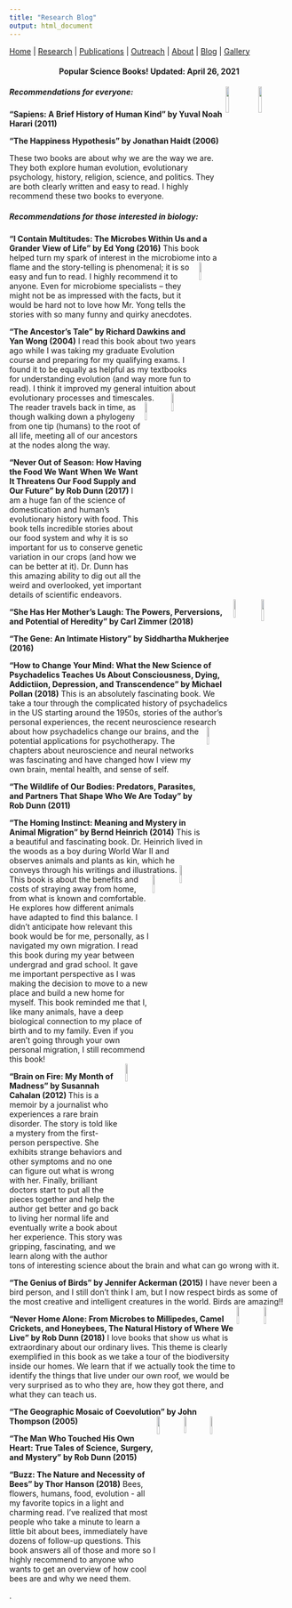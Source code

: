 ```yaml
---
title: "Research Blog"
output: html_document
---
```


[Home](index.html)  |  [Research](research.html)  |  [Publications](pubs.html)  |  [Outreach](outreach.html)  |  [About](about.html) | [Blog](blog.html) | [Gallery](gallery.html)

<center>
#### Popular Science Books! Updated: April 26, 2021 
</center>

<img src="images/THH.PNG" width="11%" ALIGN="right"/> <img src="images/Sapiens.PNG" width="11%" ALIGN="right"/>

##### Recommendations for everyone: 

**"Sapiens: A Brief History of Human Kind" by Yuval Noah Harari (2011)** <br>

**“The Happiness Hypothesis” by Jonathan Haidt (2006)** 

These two books are about why we are the way we are. They both explore human evolution, evolutionary psychology, history, religion, science, and politics. They are both clearly written and easy to read. I highly recommend these two books to everyone. 

##### Recommendations for those interested in biology: 

**“I Contain Multitudes: The Microbes Within Us and a Grander View of Life” by Ed Yong (2016)**
This book helped turn my spark of interest in the microbiome into a flame and the story-telling is phenomenal; <img src="images/ICM.PNG" width="9%" ALIGN="right"/> it is so easy and fun to read. I highly recommend it to anyone. Even for microbiome specialists – they might not be as impressed with the facts, but it would be hard not to love how Mr. Yong tells the stories with so many funny and quirky anecdotes. 

**“The Ancestor’s Tale” by Richard Dawkins and Yan Wong (2004)**
I read this book about two years ago while I was taking my graduate Evolution course and preparing for my qualifying exams. I found it to be equally as helpful as my textbooks for understanding evolution (and way more fun to read). I think it improved my general intuition about evolutionary processes and timescales. <img src="images/NOOS.PNG" width="9.25%" ALIGN="right"/><img src="images/TAT.PNG" width="9%" ALIGN="right"/> The reader travels back in time, as though walking down a phylogeny from one tip (humans) to the root of all life, meeting all of our ancestors at the nodes along the way. 

**“Never Out of Season: How Having the Food We Want When We Want It Threatens Our Food Supply and Our Future” by Rob Dunn (2017)**
I am a huge fan of the science of domestication and human’s evolutionary history with food. This book tells incredible stories about our food system and why it is so important for us to conserve genetic variation in our crops (and how we can be better at it). Dr. Dunn has this amazing ability to dig out all the weird and overlooked, yet important details of scientific endeavors. <br>
<img src="images/TG.PNG" width="10%" ALIGN="right"/><img src="images/SHHML.PNG" width="9.25%" ALIGN="right"/>

**“She Has Her Mother’s Laugh: The Powers, Perversions, and Potential of Heredity” by Carl Zimmer (2018) **

**“The Gene: An Intimate History” by Siddhartha Mukherjee (2016)**

**"How to Change Your Mind: What the New Science of Psychadelics Teaches Us About Consciousness, Dying, Addictiion, Depression, and Transcendence" by Michael Pollan (2018)** 
This is an absolutely fascinating book. We take a tour through the complicated history of psychadelics in the US starting around the 1950s, stories of the author's personal experiences, the recent neuroscience research about how psychadelics change our brains, <img src="images/HTCYM.PNG" width="9%"/ ALIGN ="right"/> and the potential applications for psychotherapy. The chapters about neuroscience and neural networks was fascinating and have changed how I view my own brain, mental health, and sense of self. 

**“The Wildlife of Our Bodies: Predators, Parasites, and Partners That Shape Who We Are Today” by Rob Dunn (2011)**

**“The Homing Instinct: Meaning and Mystery in Animal Migration” by Bernd Heinrich (2014)**
This is a beautiful and fascinating book. Dr. Heinrich lived in the woods as a boy during World War II and observes animals and plants as kin, which he conveys through his writings and illustrations. <img src="images/THI.PNG" width="9%" ALIGN="right"/> <img src="images/TWOOB.PNG" width="9.25%" ALIGN="right"/> This book is about the benefits and costs of straying away from home, from what is known and comfortable. He explores how different animals have adapted to find this balance. I didn’t anticipate how relevant this book would be for me, personally, as I navigated my own migration. I read this book during my year between undergrad and grad school. It gave me important perspective as I was making the decision to move to a new place and build a new home for myself. This book reminded me that I, like many animals, have a deep biological connection to my place of birth and to my family. Even if you aren’t going through your own personal migration, I still recommend this book! <br>
<img src="images/BOF.PNG" width="9%" ALIGN="right"/>

**“Brain on Fire: My Month of Madness” by Susannah Cahalan (2012) **
This is a memoir by a journalist who experiences a rare brain disorder. The story is told like a mystery from the first-person perspective. She exhibits strange behaviors and other symptoms and no one can figure out what is wrong with her. Finally, brilliant doctors start to put all the pieces together and help the author get better and go back to living her normal life and eventually write a book about her experience. This story was gripping, fascinating, and we learn along with the author tons of interesting science about the brain and what can go wrong with it. 

**“The Genius of Birds” by Jennifer Ackerman (2015)**
I have never been a bird person, and I still don’t think I am, but I now respect birds as some of the most creative and intelligent creatures in the world.  Birds are amazing!! <img src="images/NHA.PNG" width="9%" ALIGN="right"/> <img src="images/GOB.PNG" width="9%" ALIGN="right"/>

**“Never Home Alone: From Microbes to Millipedes, Camel Crickets, and Honeybees, The Natural History of Where We Live” by Rob Dunn (2018)**
I love books that show us what is extraordinary about our ordinary lives. This theme is clearly exemplified in this book as we take a tour of the biodiversity inside our homes. We learn that if we actually took the time to identify the things that live under our own roof, we would be very surprised as to who they are, how they got there, and what they can teach us. 

**“The Geographic Mosaic of Coevolution” by John Thompson (2005)**
<img src="images/Buzz.PNG" width="9%" ALIGN="right"/><img src="images/MWTHOH.PNG" width="8.75%" ALIGN="right"/><img src="images/GMOC.PNG" width="9%" ALIGN="right"/>

**“The Man Who Touched His Own Heart: True Tales of Science, Surgery, and Mystery” by Rob Dunn (2015)**

**"Buzz: The Nature and Necessity of Bees" by Thor Hanson (2018)**
Bees, flowers, humans, food, evolution - all my favorite topics in a light and charming read. I've realized that most people who take a minute to learn a little bit about bees, immediately have dozens of follow-up questions. This book answers all of those and more so I highly recommend to anyone who wants to get an overview of how cool bees are and why we need them. 


.